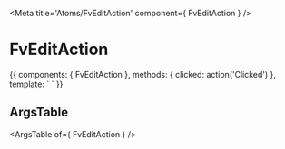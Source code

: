
<Meta title='Atoms/FvEditAction' component={ FvEditAction } />

# FvEditAction

<Canvas>
<Story name='Common' height='150px'>{{
  components: { FvEditAction },
  methods: {
    clicked: action('Clicked')
  },
  template: `<FvEditAction
    @edit:clicked="clicked"
  >
  </FvEditAction>`
}}</Story>
</Canvas>

## ArgsTable

<ArgsTable of={ FvEditAction } />
